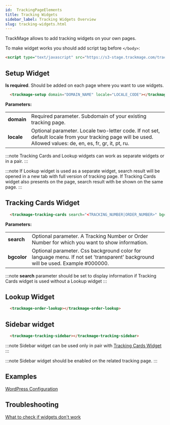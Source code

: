 ```yaml
---
id:  TrackingPageElements
title: Tracking Widgets
sidebar_label: Tracking Widgets Overview
slug: tracking-widgets.html
---
```


<p>TrackMage allows to add tracking widgets on your own pages.</p>

To make widget works you should add script tag before `</body>`:

```html
<script type="text/javascript" src="https://s3-stage.trackmage.com/trackmage-widgets-rc/tracking-page-elements.js"></script>
```

## Setup Widget

**Is required**. Should be added on each page where you want to use widgets.

```html
  <trackmage-setup domain="DOMAIN_NAME" locale="LOCALE_CODE"></trackmage-setup>
```

**Parameters:**

<table className={'properties-table'}>
    <tbody>
        <tr><td><strong>domain</strong></td><td>Required parameter. Subdomain of your existing tracking page.</td></tr>
        <tr><td><strong>locale</strong></td><td>Optional parameter. Locale two-letter code. If not set, default locale from your tracking page will be used. Allowed values: de, en, es, fr, gr, it, pt, ru.</td></tr>
    </tbody>
</table>


:::note
Tracking Cards and Lookup widgets can work as separate widgets or in a pair.
:::

:::note
If Lookup widget is used as a separate widget, search result will be opened in a new tab with full version of tracking page.
If Tracking Cards widget also presents on the page, search result with be shown on the same page.
:::

## Tracking Cards Widget

```html
  <trackmage-tracking-cards search="<TRACKING_NUMBER|ORDER_NUMBER>" bgcolor="BG_COLOR"></trackmage-tracking-cards>
```

**Parameters:**

<table className={'properties-table'}>
    <tbody>
    <tr><td><strong>search</strong></td><td>Optional parameter. A Tracking Number or Order Number for which you want to show information.</td></tr>
    <tr><td><strong>bgcolor</strong></td><td>Optional parameter. Css background color for language menu. If not set 'transparent' background will be used. Example #000000.</td></tr>
    </tbody>
</table>

:::note
**search** parameter should be set to display information if Tracking Cards widget is used without a Lookup widget
:::

## Lookup Widget

```html
  <trackmage-order-lookup></trackmage-order-lookup>
```



## Sidebar widget

```html
  <trackmage-tracking-sidebar></trackmage-tracking-sidebar>
```

:::note
Sidebar widget can be used only in pair with [Tracking Cards Widget](#tracking-cards-widget)
:::

:::note
Sidebar widget should be enabled on the related tracking page.
:::

## Examples

[WordPress Configuration](./widgets/WordpressFull.mdx)

## Troubleshooting

[What to check if widgets don't work](./widgets/WidgetsTroubleshooting.mdx)
